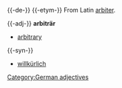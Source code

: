 {{-de-}}
{{-etym-}}
From Latin [[arbiter]].

{{-adj-}}
'''arbiträr'''
* [[arbitrary]]
{{-syn-}}
*[[willkürlich]]

[[Category:German adjectives]]
